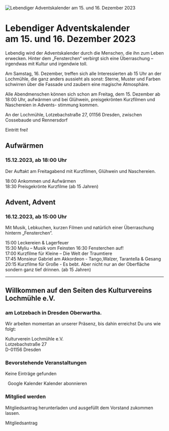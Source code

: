 ![Lebendiger Adventskalender am 15. und 16. Dezember 2023](/assets/images/Adventskalender-2023.jpg)

# Lebendiger Adventskalender<br>am 15. und 16. Dezember 2023

Lebendig wird der Adventskalender durch die Menschen, die ihn zum Leben erwecken. Hinter dem „Fensterchen“ verbirgt sich eine Überraschung – irgendwas mit Kultur und irgendwie toll.

Am Samstag, 16. Dezember, treffen sich alle Interessierten ab 15 Uhr an der Lochmühle, die ganz anders aussieht als sonst: Sterne, Muster und Farben schwirren über die Fassade und zaubern eine magische Atmosphäre.

Alle Abendmenschen können sich schon am Freitag, dem 15. Dezember ab 18:00 Uhr, aufwärmen und bei Glühwein, preisgekrönten Kurzfilmen und Naschereien in Advents- stimmung kommen.

An der Lochmühle, Lotzebachstraße 27, 01156 Dresden, zwischen Cossebaude und Rennersdorf

Eintritt frei!

## Aufwärmen
### 15.12.2023, ab 18:00 Uhr

Der Auftakt am Freitagabend mit Kurzfilmen, Glühwein und Naschereien.

18:00 Ankommen und Aufwärmen<br>
18:30 Preisgekrönte Kurzfilme (ab 15 Jahren)

## Advent, Advent
### 16.12.2023, ab 15:00 Uhr

Mit Musik, Lebkuchen, kurzen Filmen und natürlich einer Überraschung hinterm „Fensterchen“.

15:00 Leckereien & Lagerfeuer<br>
15:30 Myliu – Musik vom Feinsten 16:30 Fensterchen auf!<br>
17:00 Kurzfilme für Kleine – Die Welt der Traumtiere<br>
17:45 Monsieur Gabriel am Akkordeon - Tango,Walzer, Tarantella & Gesang<br>
20:15 Kurzfilme für Große - Es bebt. Aber nicht nur an der Oberfläche sondern ganz tief drinnen. (ab 15 Jahren)

---

## Willkommen auf den Seiten des Kulturvereins Lochmühle e.V.

### am Lotzebach in Dresden Oberwartha.

Wir arbeiten momentan an unserer Präsenz, bis dahin erreichst Du uns wie folgt:

Kulturverein Lochmühle e.V.\
Lotzebachstraße 27\
D-01156 Dresden

### Bevorstehende Veranstaltungen

<kvlm-upcoming-events calendar-url="{{config.calendar.upcoming}}"
                      loading="Lade Veranstaltungen">
Keine Einträge gefunden
</kvlm-upcoming-events>

&nbsp;
<kvlm-buttons>
<kvlm-button href="{{config.calendar.google}}" target="_blank">
Google Kalender
</kvlm-button>
<kvlm-button href="{{config.calendar.ical}}" download="KVLM Kalender">
Kalender abonnieren
</kvlm-button>
</kvlm-buttons>

### Mitglied werden

Mitgliedsantrag herunterladen und ausgefüllt dem Vorstand zukommen lassen.

<kvlm-button href="{{config.docs.membership}}" download="KVLM Mitgliedsantrag.pdf">
  Mitgliedsantrag
</kvlm-button>
